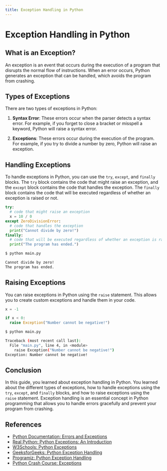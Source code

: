 ```yaml
---
title: Exception Handling in Python
---
```


# Exception Handling in Python

## What is an Exception?

An exception is an event that occurs during the execution of a program that disrupts the normal flow of instructions. When an error occurs, Python generates an exception that can be handled, which avoids the program from crashing.

## Types of Exceptions

There are two types of exceptions in Python:

1. **Syntax Error**: These errors occur when the parser detects a syntax error. For example, if you forget to close a bracket or misspell a keyword, Python will raise a syntax error.

2. **Exceptions**: These errors occur during the execution of the program. For example, if you try to divide a number by zero, Python will raise an exception.

## Handling Exceptions

To handle exceptions in Python, you can use the `try`, `except`, and `finally` blocks. The `try` block contains the code that might raise an exception, and the `except` block contains the code that handles the exception. The `finally` block contains the code that will be executed regardless of whether an exception is raised or not.

```python
try:
  # code that might raise an exception
  x = 10 / 0
except ZeroDivisionError:
  # code that handles the exception
  print("Cannot divide by zero!")
finally:
  # code that will be executed regardless of whether an exception is raised or not
  print("The program has ended.")
```

```sh
$ python main.py

Cannot divide by zero!
The program has ended.
```

## Raising Exceptions

You can raise exceptions in Python using the `raise` statement. This allows you to create custom exceptions and handle them in your code.

```python
x = -1

if x < 0:
  raise Exception("Number cannot be negative!")
```

```sh
$ python main.py

Traceback (most recent call last):
  File "main.py", line 4, in <module>
    raise Exception("Number cannot be negative!")
Exception: Number cannot be negative!
```

## Conclusion

In this guide, you learned about exception handling in Python. You learned about the different types of exceptions, how to handle exceptions using the `try`, `except`, and `finally` blocks, and how to raise exceptions using the `raise` statement. Exception handling is an essential concept in Python programming that allows you to handle errors gracefully and prevent your program from crashing.

## References

- [Python Documentation: Errors and Exceptions](https://docs.python.org/3/tutorial/errors.html)
- [Real Python: Python Exceptions: An Introduction](https://realpython.com/python-exceptions/)
- [W3Schools: Python Exceptions](https://www.w3schools.com/python/python_exceptions.asp)
- [GeeksforGeeks: Python Exception Handling](https://www.geeksforgeeks.org/python-set-3-exception-handling/)
- [Programiz: Python Exception Handling](https://www.programiz.com/python-programming/exception-handling)
- [Python Crash Course: Exceptions](https://ehmatthes.github.io/pcc/cheatsheets/README.html#exceptions)

